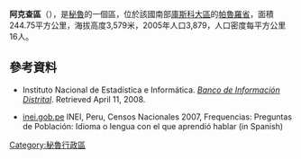 '''阿克查區'''（{{lang-es|Distrito de Accha}}），是[[秘魯|秘魯]]的一個區，位於該國南部[[庫斯科大區|庫斯科大區]]的[[帕魯羅省|帕魯羅省]]，面積244.75平方公里，海拔高度3,579米，2005年人口3,879，人口密度每平方公里16人。

==參考資料==
*{{es icon}} Instituto Nacional de Estadística e Informática. ''[https://web.archive.org/web/20080423164200/http://desa.inei.gob.pe/mapas/bid/ Banco de Información Distrital]''. Retrieved April 11, 2008.
*[https://web.archive.org/web/20130127005551/http://iinei.inei.gob.pe/iinei/RedatamCpv2007.asp?id=ResultadosCensales%3Fori%3DC inei.gob.pe] INEI, Peru, Censos Nacionales 2007, Frequencias: Preguntas de Población: Idioma o lengua con el que aprendió hablar (in Spanish)

{{Peru-geo-stub}}
[[Category:秘魯行政區|Category:秘魯行政區]]